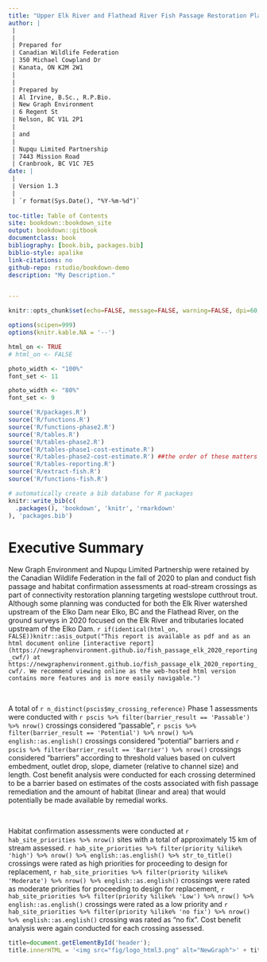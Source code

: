 ```yaml
--- 
title: "Upper Elk River and Flathead River Fish Passage Restoration Planning"
author: |
 |
 |
 | Prepared for
 | Canadian Wildlife Federation
 | 350 Michael Cowpland Dr
 | Kanata, ON K2M 2W1
 |
 |
 | Prepared by
 | Al Irvine, B.Sc., R.P.Bio.
 | New Graph Environment
 | 6 Regent St
 | Nelson, BC V1L 2P1
 |
 | and
 | 
 | Nupqu Limited Partnership
 | 7443 Mission Road
 | Cranbrook, BC V1C 7E5
date: |
 |
 | Version 1.3
 | 
 | `r format(Sys.Date(), "%Y-%m-%d")`
 
toc-title: Table of Contents
site: bookdown::bookdown_site
output: bookdown::gitbook
documentclass: book
bibliography: [book.bib, packages.bib]
biblio-style: apalike
link-citations: no
github-repo: rstudio/bookdown-demo
description: "My Description."


---
```



```r
knitr::opts_chunk$set(echo=FALSE, message=FALSE, warning=FALSE, dpi=60, out.width = "100%")

options(scipen=999)
options(knitr.kable.NA = '--')

html_on <- TRUE
# html_on <- FALSE

```


```r
photo_width <- "100%"
font_set <- 11

```

```r
photo_width <- "80%"
font_set <- 9

```

```r
source('R/packages.R')
source('R/functions.R')
source('R/functions-phase2.R')
source('R/tables.R')
source('R/tables-phase2.R')
source('R/tables-phase1-cost-estimate.R')
source('R/tables-phase2-cost-estimate.R') ##the order of these matters to much - should fix.  need to make cost estimate table seperate
source('R/tables-reporting.R')
source('R/extract-fish.R')
source('R/functions-fish.R')
```


```r
# automatically create a bib database for R packages
knitr::write_bib(c(
  .packages(), 'bookdown', 'knitr', 'rmarkdown'
), 'packages.bib')
```


# Executive Summary {.front-matter .unnumbered}

New Graph Environment and Nupqu Limited Partnership were retained by the Canadian Wildlife Federation in the fall of 2020 to plan and conduct fish passage and habitat confirmation assessments at road-stream crossings as part of connectivity restoration planning targeting westslope cutthrout trout. Although some planning was conducted for both the Elk River watershed upstream of the Elko Dam near Elko, BC and the Flathead River, on the ground surveys in 2020 focused on the Elk River and tributaries located upstream of the Elko Dam. `r if(identical(html_on, FALSE))knitr::asis_output("This report is available as pdf and as an html document online [interactive report](https://newgraphenvironment.github.io/fish_passage_elk_2020_reporting_cwf/) at https://newgraphenvironment.github.io/fish_passage_elk_2020_reporting_cwf/. We recommend viewing online as the web-hosted html version contains more features and is more easily navigable.")`

<br>

A total of `r n_distinct(pscis$my_crossing_reference)` Phase 1 assessments were conducted with `r pscis %>% filter(barrier_result == 'Passable') %>% nrow()` crossings considered "passable", `r pscis %>% filter(barrier_result == 'Potential') %>% nrow() %>% english::as.english()` crossings considered "potential" barriers and `r pscis %>% filter(barrier_result == 'Barrier') %>% nrow()` crossings considered "barriers" according to threshold values based on culvert embedment, outlet drop, slope, diameter (relative to channel size) and length. Cost benefit analysis were conducted for each crossing determined to be a barrier based on estimates of the costs associated with fish passage remediation and the amount of habitat (linear and area) that would potentially be made available by remedial works.

<br>

Habitat confirmation assessments were conducted at `r hab_site_priorities %>% nrow()` sites with a total of approximately 15 km of stream assessed. `r hab_site_priorities %>% filter(priority %ilike% 'high') %>% nrow() %>% english::as.english() %>% str_to_title()` crossings were rated as high priorities for proceeding to design for replacement, `r hab_site_priorities %>% filter(priority %ilike% 'Moderate') %>% nrow() %>% english::as.english()` crossings were rated as moderate priorities for proceeding to design for replacement, `r hab_site_priorities %>% filter(priority %ilike% 'Low') %>% nrow() %>% english::as.english()` crossings were rated as a low priority and `r hab_site_priorities %>% filter(priority %ilike% 'no fix') %>% nrow() %>% english::as.english()` crossing was rated as "no fix". Cost benefit analysis were again conducted for each crossing assessed.

```js
title=document.getElementById('header');
title.innerHTML = '<img src="fig/logo_html3.png" alt="NewGraph">' + title.innerHTML
```
